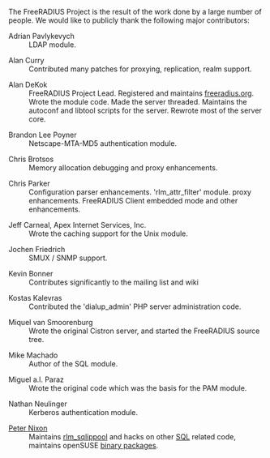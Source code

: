 The FreeRADIUS Project is the result of the work done by a large number of people. We would like to publicly thank the following major contributors:

;Adrian Pavlykevych
:LDAP module.

;Alan Curry
:Contributed many patches for proxying, replication, realm support.

;Alan DeKok
:FreeRADIUS Project Lead. Registered and maintains [http://www.freeradius.org/ freeradius.org].  Wrote the module code.  Made the server threaded.  Maintains the autoconf and libtool scripts for the server. Rewrote most of the server core.

;Brandon Lee Poyner
:Netscape-MTA-MD5 authentication module.

;Chris Brotsos
:Memory allocation debugging and proxy enhancements.

;Chris Parker
:Configuration parser enhancements. 'rlm_attr_filter' module. proxy enhancements. FreeRADIUS Client embedded mode and other enhancements.

;Jeff Carneal, Apex Internet Services, Inc.
:Wrote the caching support for the Unix module.

;Jochen Friedrich
:SMUX / SNMP support.

;Kevin Bonner
:Contributes significantly to the mailing list and wiki

;Kostas Kalevras
:Contributed the 'dialup_admin' PHP server administration code.

;Miquel van Smoorenburg
:Wrote the original Cistron server, and started the FreeRADIUS source tree.

;Mike Machado
:Author of the SQL module.

;Miguel a.l. Paraz
:Wrote the original code which was the basis for the PAM module.

;Nathan Neulinger
:Kerberos authentication module.

;[http://peternixon.net Peter Nixon]
:Maintains [[rlm_sqlippool]] and hacks on other [[SQL]] related code, maintains openSUSE [[binary packages]]. 